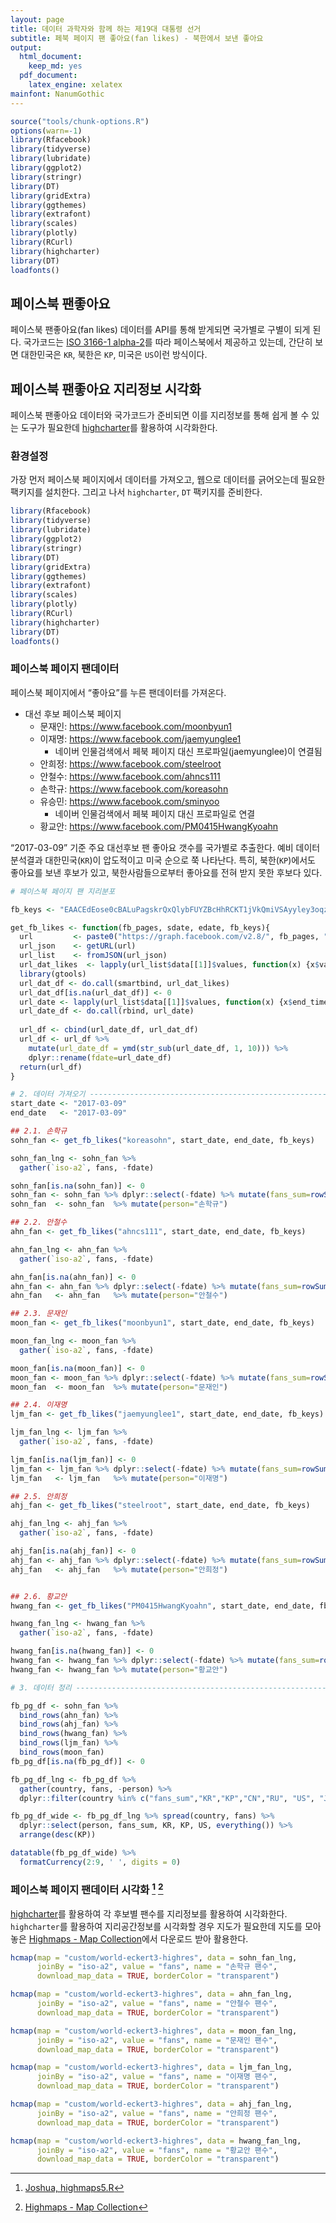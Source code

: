 ```yaml
---
layout: page
title: 데이터 과학자와 함께 하는 제19대 대통령 선거
subtitle: 페북 페이지 팬 좋아요(fan likes) - 북한에서 보낸 좋아요
output:
  html_document: 
    keep_md: yes
  pdf_document:
    latex_engine: xelatex
mainfont: NanumGothic
---
```


```r
source("tools/chunk-options.R")
options(warn=-1)
library(Rfacebook)
library(tidyverse)
library(lubridate)
library(ggplot2)
library(stringr)
library(DT)
library(gridExtra)
library(ggthemes)
library(extrafont)
library(scales)
library(plotly)
library(RCurl)
library(highcharter)
library(DT)
loadfonts()
```

## 페이스북 팬좋아요 

페이스북 팬좋아요(fan likes) 데이터를 API를 통해 받게되면 국가별로 구별이 되게 된다.
국가코드는 [ISO 3166-1 alpha-2](https://en.wikipedia.org/wiki/ISO_3166-1_alpha-2)를 따라 페이스북에서 제공하고 있는데,
간단히 보면 대한민국은 `KR`, 북한은 `KP`, 미국은 `US`이런 방식이다.

## 페이스북 팬좋아요 지리정보 시각화

페이스북 팬좋아요 데이터와 국가코드가 준비되면 이를 지리정보를 통해 쉽게 볼 수 있는 도구가 필요한데 [highcharter](http://jkunst.com/highcharter/index.html)를 활용하여 
시각화한다.

### 환경설정 

가장 먼저 페이스북 페이지에서 데이터를 가져오고, 웹으로 데이터를 긁어오는데 필요한 팩키지를 설치한다.
그리고 나서 `highcharter`, `DT` 팩키지를 준비한다.

``` r
library(Rfacebook)
library(tidyverse)
library(lubridate)
library(ggplot2)
library(stringr)
library(DT)
library(gridExtra)
library(ggthemes)
library(extrafont)
library(scales)
library(plotly)
library(RCurl)
library(highcharter)
library(DT)
loadfonts()
```

### 페이스북 페이지 팬데이터

페이스북 페이지에서 "좋아요"를 누른 팬데이터를 가져온다.

- 대선 후보 페이스북 페이지
    - 문재인: [https://www.facebook.com/moonbyun1](https://www.facebook.com/moonbyun1) 
    - 이재명: [https://www.facebook.com/jaemyunglee1](https://www.facebook.com/jaemyunglee1)
        - 네이버 인물검색에서 페북 페이지 대신 프로파일(jaemyunglee)이 연결됨
    - 안희정: [https://www.facebook.com/steelroot](https://www.facebook.com/steelroot)
    - 안철수: [https://www.facebook.com/ahncs111](https://www.facebook.com/ahncs111)
    - 손학규: [https://www.facebook.com/koreasohn](https://www.facebook.com/koreasohn)
    - 유승민: [https://www.facebook.com/sminyoo](https://www.facebook.com/sminyoo) 
        - 네이버 인물검색에서 페북 페이지 대신 프로파일로 연결
    - 황교안: [https://www.facebook.com/PM0415HwangKyoahn](https://www.facebook.com/PM0415HwangKyoahn)

"2017-03-09" 기준 주요 대선후보 팬 좋아요 갯수를 국가별로 추출한다.
예비 데이터 분석결과 대한민국(`KR`)이 압도적이고 미국 순으로 쭉 나타난다.
특히, 북한(`KP`)에서도 좋아요를 보낸 후보가 있고, 북한사람들으로부터 좋아요를 전혀 받지 못한 후보다 있다.

``` r

# 페이스북 페이지 팬 지리분포

fb_keys <- "EAACEdEose0cBALuPagskrQxQlybFUYZBcHhRCKT1jVkQmiVSAyyley3oqzZB2vw5RNtnBvmSnPRUHTnNMUMmABi7SSch1k7KsPaZB0ckSv92VOm4jDk4pOW1r2pWZBYHjnVp4cnblqymEHMCijhvO0NqBcH35e3ChesH8At7CZBXE9n3su0EOaIOCSFqkYBcZD"

get_fb_likes <- function(fb_pages, sdate, edate, fb_keys){
  url         <- paste0("https://graph.facebook.com/v2.8/", fb_pages, "/insights/page_fans_country/lifetime?&since=", sdate, "&until=", edate, "&access_token=", fb_keys)
  url_json    <- getURL(url)
  url_list    <- fromJSON(url_json)
  url_dat_likes  <- lapply(url_list$data[[1]]$values, function(x) {x$value})
  library(gtools)
  url_dat_df <- do.call(smartbind, url_dat_likes)
  url_dat_df[is.na(url_dat_df)] <- 0
  url_date <- lapply(url_list$data[[1]]$values, function(x) {x$end_time})
  url_date_df <- do.call(rbind, url_date)
  
  url_df <- cbind(url_date_df, url_dat_df)
  url_df <- url_df %>%
    mutate(url_date_df = ymd(str_sub(url_date_df, 1, 10))) %>% 
    dplyr::rename(fdate=url_date_df)
  return(url_df)
}

# 2. 데이터 가져오기 ---------------------------------------------------------------
start_date <- "2017-03-09"
end_date   <- "2017-03-09"

## 2.1. 손학규 
sohn_fan <- get_fb_likes("koreasohn", start_date, end_date, fb_keys)

sohn_fan_lng <- sohn_fan %>% 
  gather(`iso-a2`, fans, -fdate)

sohn_fan[is.na(sohn_fan)] <- 0
sohn_fan <- sohn_fan %>% dplyr::select(-fdate) %>% mutate(fans_sum=rowSums(.))
sohn_fan  <- sohn_fan  %>% mutate(person="손학규")

## 2.2. 안철수 
ahn_fan <- get_fb_likes("ahncs111", start_date, end_date, fb_keys)

ahn_fan_lng <- ahn_fan %>% 
  gather(`iso-a2`, fans, -fdate)

ahn_fan[is.na(ahn_fan)] <- 0
ahn_fan <- ahn_fan %>% dplyr::select(-fdate) %>% mutate(fans_sum=rowSums(.))
ahn_fan   <- ahn_fan   %>% mutate(person="안철수")

## 2.3. 문재인
moon_fan <- get_fb_likes("moonbyun1", start_date, end_date, fb_keys)

moon_fan_lng <- moon_fan %>% 
  gather(`iso-a2`, fans, -fdate)

moon_fan[is.na(moon_fan)] <- 0
moon_fan <- moon_fan %>% dplyr::select(-fdate) %>% mutate(fans_sum=rowSums(.))
moon_fan  <- moon_fan  %>% mutate(person="문재인")

## 2.4. 이재명
ljm_fan <- get_fb_likes("jaemyunglee1", start_date, end_date, fb_keys)

ljm_fan_lng <- ljm_fan %>% 
  gather(`iso-a2`, fans, -fdate)

ljm_fan[is.na(ljm_fan)] <- 0
ljm_fan <- ljm_fan %>% dplyr::select(-fdate) %>% mutate(fans_sum=rowSums(.))
ljm_fan   <- ljm_fan   %>% mutate(person="이재명")

## 2.5. 안희정
ahj_fan <- get_fb_likes("steelroot", start_date, end_date, fb_keys)

ahj_fan_lng <- ahj_fan %>% 
  gather(`iso-a2`, fans, -fdate)

ahj_fan[is.na(ahj_fan)] <- 0
ahj_fan <- ahj_fan %>% dplyr::select(-fdate) %>% mutate(fans_sum=rowSums(.))
ahj_fan   <- ahj_fan   %>% mutate(person="안희정")


## 2.6. 황교안
hwang_fan <- get_fb_likes("PM0415HwangKyoahn", start_date, end_date, fb_keys)

hwang_fan_lng <- hwang_fan %>% 
  gather(`iso-a2`, fans, -fdate)

hwang_fan[is.na(hwang_fan)] <- 0
hwang_fan <- hwang_fan %>% dplyr::select(-fdate) %>% mutate(fans_sum=rowSums(.))
hwang_fan <- hwang_fan %>% mutate(person="황교안")

# 3. 데이터 정리 -----------------------------------------------------------

fb_pg_df <- sohn_fan %>% 
  bind_rows(ahn_fan) %>% 
  bind_rows(ahj_fan) %>% 
  bind_rows(hwang_fan) %>% 
  bind_rows(ljm_fan) %>% 
  bind_rows(moon_fan)
fb_pg_df[is.na(fb_pg_df)] <- 0

fb_pg_df_lng <- fb_pg_df %>% 
  gather(country, fans, -person) %>% 
  dplyr::filter(country %in% c("fans_sum","KR","KP","CN","RU", "US", "JP", "UK", "DE"))

fb_pg_df_wide <- fb_pg_df_lng %>% spread(country, fans) %>% 
  dplyr::select(person, fans_sum, KR, KP, US, everything()) %>% 
  arrange(desc(KP))

datatable(fb_pg_df_wide) %>% 
  formatCurrency(2:9, ' ', digits = 0)
```


### 페이스북 페이지 팬데이터 시각화 [^joshua-highcharter] [^highmaps-map-collection]

[^joshua-highcharter]: [Joshua, highmaps5.R](https://rstudio-pubs-static.s3.amazonaws.com/234908_0832af1d77f54dc9a8ba59dca2b0b915.html)
[^highmaps-map-collection]: [Highmaps - Map Collection](https://code.highcharts.com/mapdata/)

[highcharter](http://jkunst.com/highcharter/index.html)를 활용하여 각 후보별 팬수를 지리정보를 활용하여 시각화한다.
`highcharter`를 활용하여 지리공간정보를 시각화할 경우 지도가 필요한데 지도를 모아놓은 [Highmaps - Map Collection](https://code.highcharts.com/mapdata/)에서 
다운로드 받아 활용한다.


``` r
hcmap(map = "custom/world-eckert3-highres", data = sohn_fan_lng,
      joinBy = "iso-a2", value = "fans", name = "손학규 팬수",
      download_map_data = TRUE, borderColor = "transparent")

hcmap(map = "custom/world-eckert3-highres", data = ahn_fan_lng,
      joinBy = "iso-a2", value = "fans", name = "안철수 팬수",
      download_map_data = TRUE, borderColor = "transparent")

hcmap(map = "custom/world-eckert3-highres", data = moon_fan_lng,
      joinBy = "iso-a2", value = "fans", name = "문재인 팬수",
      download_map_data = TRUE, borderColor = "transparent")

hcmap(map = "custom/world-eckert3-highres", data = ljm_fan_lng,
      joinBy = "iso-a2", value = "fans", name = "이재명 팬수",
      download_map_data = TRUE, borderColor = "transparent")

hcmap(map = "custom/world-eckert3-highres", data = ahj_fan_lng,
      joinBy = "iso-a2", value = "fans", name = "안희정 팬수",
      download_map_data = TRUE, borderColor = "transparent")

hcmap(map = "custom/world-eckert3-highres", data = hwang_fan_lng,
      joinBy = "iso-a2", value = "fans", name = "황교안 팬수",
      download_map_data = TRUE, borderColor = "transparent")
```
